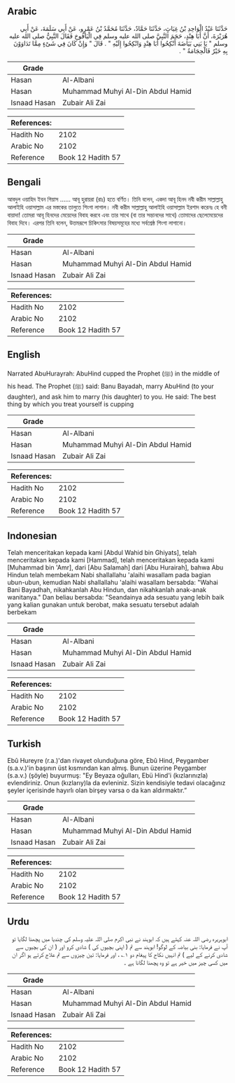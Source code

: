 ## Arabic


<div dir="rtl" lang="ar" style={{fontSize:'larger',backgroundColor:'#f8f9fa',padding:20}}>
حَدَّثَنَا عَبْدُ الْوَاحِدِ بْنُ غِيَاثٍ، حَدَّثَنَا حَمَّادٌ، حَدَّثَنَا مُحَمَّدُ بْنُ عَمْرٍو، عَنْ أَبِي سَلَمَةَ، عَنْ أَبِي هُرَيْرَةَ، أَنَّ أَبَا هِنْدٍ، حَجَمَ النَّبِيَّ صلى الله عليه وسلم فِي الْيَافُوخِ فَقَالَ النَّبِيُّ صلى الله عليه وسلم ‏"‏ يَا بَنِي بَيَاضَةَ أَنْكِحُوا أَبَا هِنْدٍ وَانْكِحُوا إِلَيْهِ ‏"‏ ‏.‏ قَالَ ‏"‏ وَإِنْ كَانَ فِي شَىْءٍ مِمَّا تَدَاوَوْنَ بِهِ خَيْرٌ فَالْحِجَامَةُ ‏"‏ ‏.‏
</div>
<div style={{backgroundColor:'#f8f9fa',padding:20, marginBottom: 10}}><table> <thead> <tr> <th>Grade</th> <th></th> </tr> </thead> <tbody> <tr><td>Hasan</td><td>Al-Albani</td></tr><tr><td>Hasan</td><td>Muhammad Muhyi Al-Din Abdul Hamid</td></tr><tr><td>Isnaad Hasan</td><td>Zubair Ali Zai</td></tr></tbody></table><table> <thead> <tr> <th>References:</th> <th></th> </tr> </thead> <tbody><tr><td>Hadith No</td><td>2102</td></tr><tr><td>Arabic No</td><td>2102</td></tr><tr><td>Reference</td><td>Book 12 Hadith 57</td></tr></tbody></table></div>

## Bengali


<div dir="ltr" lang="bn" style={{fontSize:'larger',backgroundColor:'#f8f9fa',padding:20}}>
আবদুল ওয়াহিদ ইবন গিয়াস ...... আবূ হুরায়রা (রাঃ) হতে বর্ণিত। তিনি বলেন, একদা আবূ হিনদ নবী করীম সাল্লাল্লাহু আলাইহি ওয়াসাল্লাম এর মস্তকের তালুতে শিংগা লাগাল। নবী করীম সাল্লাল্লাহু আলাইহি ওয়াসাল্লাম ইরশাদ করেনঃ হে বনী বায়াদা! তোমরা আবূ হিনদের মেয়েদের বিবাহ করবে এবং তার সাথে (বা তার সন্তানদের সাথে) তোমাদের ছেলেমেয়েদের বিবাহ দিবে। এরপর তিনি বলেন, উত্তমরূপে চিকিৎসার বিষয়সমূহের মধ্যে সর্বশ্রেষ্ঠ শিংগা লাগানো।
</div>
<div style={{backgroundColor:'#f8f9fa',padding:20, marginBottom: 10}}><table> <thead> <tr> <th>Grade</th> <th></th> </tr> </thead> <tbody> <tr><td>Hasan</td><td>Al-Albani</td></tr><tr><td>Hasan</td><td>Muhammad Muhyi Al-Din Abdul Hamid</td></tr><tr><td>Isnaad Hasan</td><td>Zubair Ali Zai</td></tr></tbody></table><table> <thead> <tr> <th>References:</th> <th></th> </tr> </thead> <tbody><tr><td>Hadith No</td><td>2102</td></tr><tr><td>Arabic No</td><td>2102</td></tr><tr><td>Reference</td><td>Book 12 Hadith 57</td></tr></tbody></table></div>

## English


<div dir="ltr" lang="en" style={{fontSize:'larger',backgroundColor:'#f8f9fa',padding:20}}>
Narrated AbuHurayrah: AbuHind cupped the Prophet (ﷺ) in the middle of his head. The Prophet (ﷺ) said: Banu Bayadah, marry AbuHind (to your daughter), and ask him to marry (his daughter) to you. He said: The best thing by which you treat yourself is cupping
</div>
<div style={{backgroundColor:'#f8f9fa',padding:20, marginBottom: 10}}><table> <thead> <tr> <th>Grade</th> <th></th> </tr> </thead> <tbody> <tr><td>Hasan</td><td>Al-Albani</td></tr><tr><td>Hasan</td><td>Muhammad Muhyi Al-Din Abdul Hamid</td></tr><tr><td>Isnaad Hasan</td><td>Zubair Ali Zai</td></tr></tbody></table><table> <thead> <tr> <th>References:</th> <th></th> </tr> </thead> <tbody><tr><td>Hadith No</td><td>2102</td></tr><tr><td>Arabic No</td><td>2102</td></tr><tr><td>Reference</td><td>Book 12 Hadith 57</td></tr></tbody></table></div>

## Indonesian


<div dir="ltr" lang="id" style={{fontSize:'larger',backgroundColor:'#f8f9fa',padding:20}}>
Telah menceritakan kepada kami [Abdul Wahid bin Ghiyats], telah menceritakan kepada kami [Hammad], telah menceritakan kepada kami [Muhammad bin 'Amr], dari [Abu Salamah] dari [Abu Hurairah], bahwa Abu Hindun telah membekam Nabi shallallahu 'alaihi wasallam pada bagian ubun-ubun, kemudian Nabi shallallahu 'alaihi wasallam bersabda: "Wahai Bani Bayadhah, nikahkanlah Abu Hindun, dan nikahkanlah anak-anak wanitanya." Dan beliau bersabda: "Seandainya ada sesuatu yang lebih baik yang kalian gunakan untuk berobat, maka sesuatu tersebut adalah berbekam
</div>
<div style={{backgroundColor:'#f8f9fa',padding:20, marginBottom: 10}}><table> <thead> <tr> <th>Grade</th> <th></th> </tr> </thead> <tbody> <tr><td>Hasan</td><td>Al-Albani</td></tr><tr><td>Hasan</td><td>Muhammad Muhyi Al-Din Abdul Hamid</td></tr><tr><td>Isnaad Hasan</td><td>Zubair Ali Zai</td></tr></tbody></table><table> <thead> <tr> <th>References:</th> <th></th> </tr> </thead> <tbody><tr><td>Hadith No</td><td>2102</td></tr><tr><td>Arabic No</td><td>2102</td></tr><tr><td>Reference</td><td>Book 12 Hadith 57</td></tr></tbody></table></div>

## Turkish


<div dir="ltr" lang="tr" style={{fontSize:'larger',backgroundColor:'#f8f9fa',padding:20}}>
Ebû Hureyre (r.a.)'dan rivayet olunduğuna göre, Ebû Hind, Peygamber (s.a.v.)'in başının üst kısmından kan almış. Bunun üzerine Peygamber (s.a.v.) (şöyle) buyurmuş: "Ey Beyaza oğulları, Ebü Hind'i (kızlarınızla) evlendiriniz. Onun (kızlarıy)la da evleniniz. Sizin kendisiyle tedavi olacağınız şeyler içerisinde hayırlı olan birşey varsa o da kan aldırmaktır.”
</div>
<div style={{backgroundColor:'#f8f9fa',padding:20, marginBottom: 10}}><table> <thead> <tr> <th>Grade</th> <th></th> </tr> </thead> <tbody> <tr><td>Hasan</td><td>Al-Albani</td></tr><tr><td>Hasan</td><td>Muhammad Muhyi Al-Din Abdul Hamid</td></tr><tr><td>Isnaad Hasan</td><td>Zubair Ali Zai</td></tr></tbody></table><table> <thead> <tr> <th>References:</th> <th></th> </tr> </thead> <tbody><tr><td>Hadith No</td><td>2102</td></tr><tr><td>Arabic No</td><td>2102</td></tr><tr><td>Reference</td><td>Book 12 Hadith 57</td></tr></tbody></table></div>

## Urdu


<div dir="rtl" lang="ur" style={{fontSize:'larger',backgroundColor:'#f8f9fa',padding:20}}>
ابوہریرہ رضی اللہ عنہ کہتے ہیں کہ ابوہند نے نبی اکرم صلی اللہ علیہ وسلم کی چندیا میں پچھنا لگایا تو آپ نے فرمایا: بنی بیاضہ کے لوگو! ابوہند سے تم ( اپنی بچیوں کی ) شادی کرو اور ( ان کی بچیوں سے شادی کرنے کے لیے ) تم انہیں نکاح کا پیغام دو ۱؎ ، اور فرمایا: تین چیزوں سے تم علاج کرتے ہو اگر ان میں کسی چیز میں خیر ہے تو وہ پچھنا لگانا ہے ۔
</div>
<div style={{backgroundColor:'#f8f9fa',padding:20, marginBottom: 10}}><table> <thead> <tr> <th>Grade</th> <th></th> </tr> </thead> <tbody> <tr><td>Hasan</td><td>Al-Albani</td></tr><tr><td>Hasan</td><td>Muhammad Muhyi Al-Din Abdul Hamid</td></tr><tr><td>Isnaad Hasan</td><td>Zubair Ali Zai</td></tr></tbody></table><table> <thead> <tr> <th>References:</th> <th></th> </tr> </thead> <tbody><tr><td>Hadith No</td><td>2102</td></tr><tr><td>Arabic No</td><td>2102</td></tr><tr><td>Reference</td><td>Book 12 Hadith 57</td></tr></tbody></table></div>
